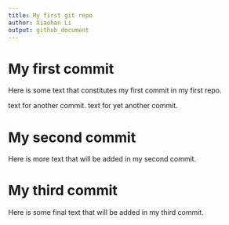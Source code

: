 ```yaml
---
title: My first git repo
author: Xiaohan Li
output: github_document
---
```


# My first commit

Here is some text that constitutes my first commit in my first repo.

text for another commit.
text for yet another commit.

# My second commit

Here is more text that will be added in my second commit.

# My third commit

Here is some final text that will be added in my third commit.